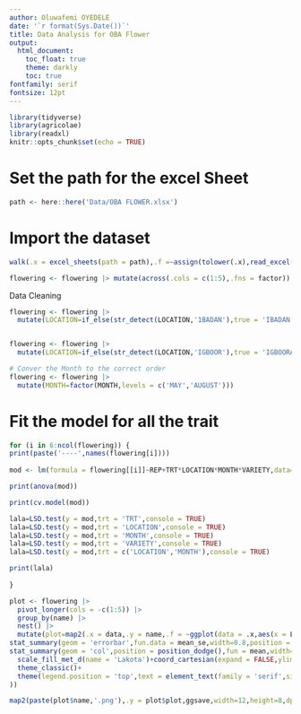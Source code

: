 ```yaml
---
author: Oluwafemi OYEDELE
date: '`r format(Sys.Date())`'
title: Data Analysis for OBA Flower
output:
  html_document:
    toc_float: true
    theme: darkly
    toc: true
fontfamily: serif
fontsize: 12pt
---
```


```r
library(tidyverse)
library(agricolae)
library(readxl)
knitr::opts_chunk$set(echo = TRUE)
```

# Set the path for the excel Sheet
```r
path <- here::here('Data/OBA FLOWER.xlsx')
```


# Import the dataset
```r
walk(.x = excel_sheets(path = path),.f =~assign(tolower(.x),read_excel(path = path,sheet = .x),envir = .GlobalEnv))
```

```r
flowering <- flowering |> mutate(across(.cols = c(1:5),.fns = factor))
```

Data Cleaning

```r
flowering <- flowering |> 
  mutate(LOCATION=if_else(str_detect(LOCATION,'1BADAN'),true = 'IBADAN',false = LOCATION))


flowering <- flowering |> 
  mutate(LOCATION=if_else(str_detect(LOCATION,'IGBOOR'),true = 'IGBOORA',false = LOCATION))

# Conver the Month to the correct order
flowering <- flowering |> 
  mutate(MONTH=factor(MONTH,levels = c('MAY','AUGUST')))


```



# Fit the model for all the trait
```r
for (i in 6:ncol(flowering)) {
print(paste('----',names(flowering[i])))
  
mod <- lm(formula = flowering[[i]]~REP+TRT*LOCATION*MONTH*VARIETY,data=flowering)

print(anova(mod))

print(cv.model(mod))

lala=LSD.test(y = mod,trt = 'TRT',console = TRUE)
lala=LSD.test(y = mod,trt = 'LOCATION',console = TRUE)
lala=LSD.test(y = mod,trt = 'MONTH',console = TRUE)
lala=LSD.test(y = mod,trt = 'VARIETY',console = TRUE)
lala=LSD.test(y = mod,trt = c('LOCATION','MONTH'),console = TRUE)

print(lala)
  
}
```



```r
plot <- flowering |> 
  pivot_longer(cols = -c(1:5)) |> 
  group_by(name) |> 
  nest() |> 
  mutate(plot=map2(.x = data,.y = name,.f = ~ggplot(data = .x,aes(x = LOCATION,y = value,fill=MONTH))+labs(y=str_to_title(.y),fill=NULL,x=str_to_title('LOCATION'))+
stat_summary(geom = 'errorbar',fun.data = mean_se,width=0.8,position = 'dodge',size=1)+
stat_summary(geom = 'col',position = position_dodge(),fun = mean,width=.9)+
  scale_fill_met_d(name = 'Lakota')+coord_cartesian(expand = FALSE,ylim = c(0,200))+
  theme_classic()+
  theme(legend.position = 'top',text = element_text(family = 'serif',size = 16,face = 'bold',colour = 'black'))
))
```

```r
map2(paste(plot$name,'.png'),.y = plot$plot,ggsave,width=12,height=8,dpi=380,path=here::here('Plot/OBA_Flower'))
```

